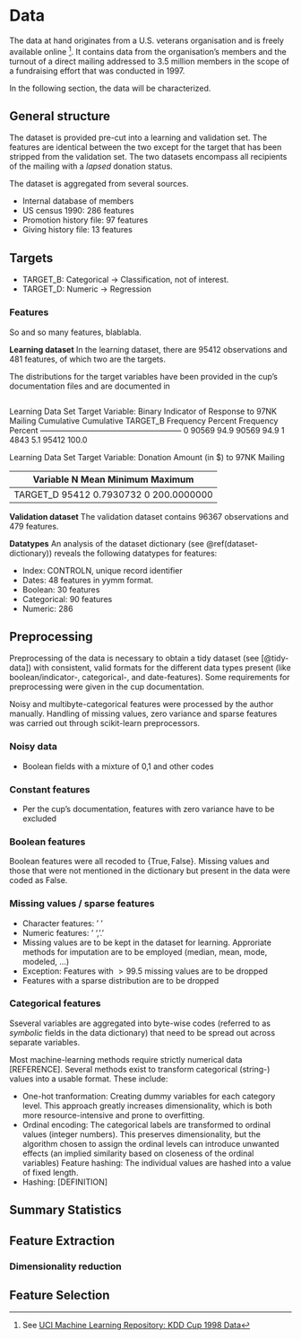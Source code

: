 # Data

The data at hand originates from a U.S. veterans organisation and is freely available online ^[See [UCI Machine Learning Repository: KDD Cup 1998 Data](https://archive.ics.uci.edu/ml/datasets/KDD+Cup+1998+Data)]. It contains data from the organisation's members and the turnout of a direct mailing addressed to 3.5 million members in the scope of a fundraising effort that was conducted in 1997.

In the following section, the data will be characterized.

## General structure

The dataset is provided pre-cut into a learning and validation set. The features are identical between the two except for the target that has been stripped from the validation set. The two datasets encompass all recipients of the mailing with a *lapsed* donation status.

The dataset is aggregated from several sources.

- Internal database of members
- US census 1990: 286 features
- Promotion history file: 97 features
- Giving history file: 13 features

## Targets

- TARGET_B: Categorical -> Classification, not of interest.
- TARGET_D: Numeric -> Regression

### Features
So and so many features, blablabla.

**Learning dataset**
In the learning dataset, there are 95412 observations and 481 features, of which two are the targets.

The distributions for the target variables have been provided in the cup's documentation files and are documented in \ref{tab:dist-targ-lrn}

```r

```

  Learning Data Set
  Target Variable: Binary Indicator of Response to 97NK 
  Mailing
                                Cumulative  Cumulative
  TARGET_B   Frequency   Percent   Frequency    Percent
  ------------------------------------------------------
         0      90569      94.9       90569       94.9
         1       4843       5.1       95412      100.0


  Learning Data Set
  Target Variable: Donation Amount (in $) to 97NK Mailing   

  Variable       N          Mean   Minimum       Maximum 
  ------------------------------------------------------ 
  TARGET_D   95412     0.7930732         0   200.0000000 
  ------------------------------------------------------ 

**Validation dataset**
The validation dataset contains 96367 observations and 479 features.

**Datatypes**
An analysis of the dataset dictionary (see \@ref(dataset-dictionary)) reveals the following datatypes for features:

- Index: CONTROLN, unique record identifier
- Dates: 48 features in yymm format.
- Boolean: 30 features
- Categorical: 90 features
- Numeric: 286

## Preprocessing

Preprocessing of the data is necessary to obtain a tidy dataset (see [@tidy-data]) with consistent, valid formats for the different data types present (like boolean/indicator-, categorical-, and date-features). Some requirements for preprocessing were given in the cup documentation. 

Noisy and multibyte-categorical features were processed by the author manually. Handling of missing values, zero variance and sparse features was carried out through scikit-learn preprocessors.

### Noisy data

- Boolean fields with a mixture of 0,1 and other codes

### Constant features
- Per the cup's documentation, features with zero variance have to be excluded

### Boolean features

Boolean features were all recoded to $\{\text{True},\text{False}\}$. Missing values and those that were not mentioned in the dictionary but present in the data were coded as $\text{False}$.

### Missing values / sparse features

- Character features: ' '
- Numeric features: ' ', '.'
- Missing values are to be kept in the dataset for learning. Approriate methods for imputation are to be employed (median, mean, mode, modeled, ...)
- Exception: Features with $\gt 99.5%$ missing values are to be dropped
- Features with a sparse distribution are to be dropped

### Categorical features

Sseveral variables are aggregated into byte-wise codes (referred to as *symbolic* fields in the data dictionary) that need to be spread out across separate variables.

Most machine-learning methods require strictly numerical data [REFERENCE]. Several methods exist to transform categorical (string-) values into a usable format. These include:

- One-hot tranformation: Creating dummy variables for each category level.
This approach greatly increases dimensionality, which is both more resource-intensive and prone to overfitting.
- Ordinal encoding: The categorical labels are transformed to ordinal values (integer numbers). This preserves dimensionality, but the algorithm chosen to assign the ordinal levels can introduce unwanted effects (an implied similarity based on closeness of the ordinal variables)
    Feature hashing: The individual values are hashed into a value of fixed length.
- Hashing: [DEFINITION]

## Summary Statistics
    
## Feature Extraction

### Dimensionality reduction

## Feature Selection
